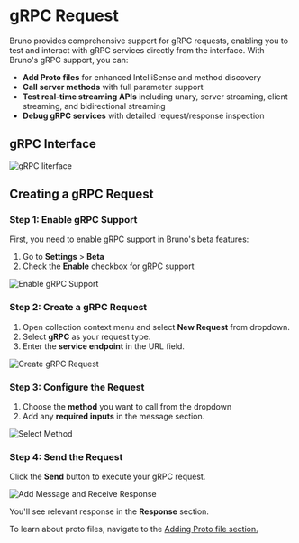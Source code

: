 # gRPC Request

Bruno provides comprehensive support for gRPC requests, enabling you to test and interact with gRPC services directly from the interface. With Bruno's gRPC support, you can:

- **Add Proto files** for enhanced IntelliSense and method discovery
- **Call server methods** with full parameter support
- **Test real-time streaming APIs** including unary, server streaming, client streaming, and bidirectional streaming
- **Debug gRPC services** with detailed request/response inspection

## gRPC Interface

![gRPC Iiterface](/screenshots/send-request/grpc/1-grpc-interface.webp)

## Creating a gRPC Request

### Step 1: Enable gRPC Support

First, you need to enable gRPC support in Bruno's beta features:

1. Go to **Settings** > **Beta**
2. Check the **Enable** checkbox for gRPC support

![Enable gRPC Support](/screenshots/send-request/grpc/1-enable.grpc-support.webp)

### Step 2: Create a gRPC Request

1. Open collection context menu and select **New Request** from dropdown.
2. Select **gRPC** as your request type.
3. Enter the **service endpoint** in the URL field.

![Create gRPC Request](/screenshots/send-request/grpc/2-create-grpc-req.webp)

### Step 3: Configure the Request
 
1. Choose the **method** you want to call from the dropdown
2. Add any **required inputs** in the message section.

![Select Method](/screenshots/send-request/grpc/3-select-method.webp)

### Step 4: Send the Request

Click the **Send** button to execute your gRPC request.

![Add Message and Receive Response](/screenshots/send-request/grpc/4-add-msg-receive-resp.webp)

You'll see relevant response in the **Response** section. 

To learn about proto files, navigate to the [Adding Proto file section.](./grpc-proto.mdx)
